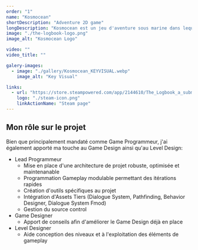 ```yaml
---
order: "1"
name: "Kosmocean"
shortDescription: "Adventure 2D game"
longDescription: "Kosmocean est un jeu d'aventure sous marine dans lequel le joueur part à la conquête des mers à bord de son sous marin. J'ai rejoint le projet près d'un an et demi après son commencement et j'y ait apporté mon expertise de programmeur Unity."
image: "./the-logbook-logo.png"
image_alt: "Kosmocean Logo"

video: ""
video_title: ""

galery-images:
  - image: "./gallery/Kosmocean_KEYVISUAL.webp"
    image_alt: "Key Visual"

links:
  - url: "https://store.steampowered.com/app/2144610/The_Logbook_a_submarine_adventure/"
    logo: "./steam-icon.png"
    linkActionName: "Steam page"
---
```


## Mon rôle sur le projet

Bien que principalement mandaté comme Game Programmeur, j'ai également apporté ma touche au Game Design ainsi qu'au Level Design:

- Lead Programmeur
  - Mise en place d'une architecture de projet robuste, optimisée et maintenanable
  - Programmation Gameplay modulable permettant des itérations rapides
  - Création d'outils spécifiques au projet
  - Intégration d'Assets Tiers (Dialogue System, Pathfinding, Behavior Designer, Dialogue System Fmod)
  - Gestion du source control
- Game Designer
  - Apport de conseils afin d'améliorer le Game Design déjà en place
- Level Designer
  - Aide conception des niveaux et à l'exploitation des éléments de gameplay
